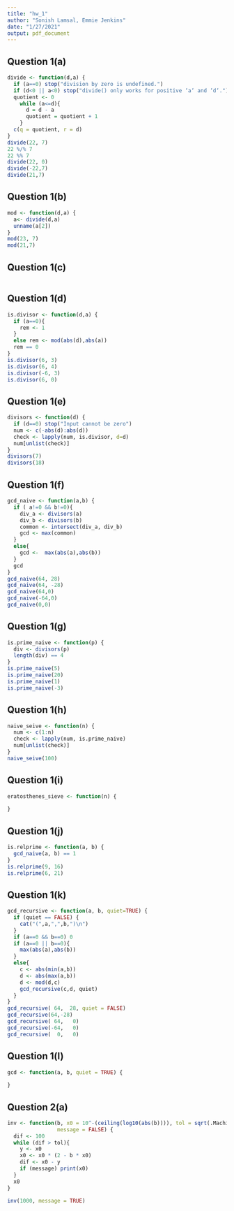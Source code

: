 ```yaml
---
title: "hw_1"
author: "Sonish Lamsal, Emmie Jenkins"
date: "1/27/2021"
output: pdf_document
---
```

## Question 1(a)
```r
divide <- function(d,a) {
  if (a==0) stop("division by zero is undefined.")
  if (d<0 || a<0) stop("divide() only works for positive ‘a‘ and ‘d‘.")
  quotient <- 0
    while (a<=d){
      d = d - a
      quotient = quotient + 1
    }
  c(q = quotient, r = d)
}  
divide(22, 7)
22 %/% 7
22 %% 7
divide(22, 0)
divide(-22,7)
divide(21,7)
```

## Question 1(b)
```r
mod <- function(d,a) {
  a<- divide(d,a)
  unname(a[2])
}
mod(23, 7)
mod(21,7)
```

## Question 1(c)
```r

```

## Question 1(d)
```r
is.divisor <- function(d,a) {
  if (a==0){
    rem <- 1
  }
  else rem <- mod(abs(d),abs(a))
  rem == 0
}
is.divisor(6, 3)
is.divisor(6, 4)
is.divisor(-6, 3)
is.divisor(6, 0)
```

## Question 1(e)
```r
divisors <- function(d) {
  if (d==0) stop("Input cannot be zero")
  num <- c(-abs(d):abs(d))
  check <- lapply(num, is.divisor, d=d)
  num[unlist(check)]
}
divisors(7)
divisors(18)
```

## Question 1(f)
```r
gcd_naive <- function(a,b) {
  if ( a!=0 && b!=0){
    div_a <- divisors(a)
    div_b <- divisors(b)
    common <- intersect(div_a, div_b)
    gcd <- max(common)
  }
  else{
    gcd <-  max(abs(a),abs(b))
  }
  gcd
}
gcd_naive(64, 28)
gcd_naive(64, -28)
gcd_naive(64,0)
gcd_naive(-64,0)
gcd_naive(0,0)
```

## Question 1(g)
```r
is.prime_naive <- function(p) {
  div <- divisors(p)
  length(div) == 4
}
is.prime_naive(5)
is.prime_naive(20)
is.prime_naive(1)
is.prime_naive(-3)
```

## Question 1(h)
```r
naive_seive <- function(n) {
  num <- c(1:n)
  check <- lapply(num, is.prime_naive)
  num[unlist(check)]
}
naive_seive(100)
```

## Question 1(i)
```r
eratosthenes_sieve <- function(n) {
  
}
```

## Question 1(j)
```r
is.relprime <- function(a, b) {
  gcd_naive(a, b) == 1
}
is.relprime(9, 16)
is.relprime(6, 21)
```

## Question 1(k)
```r
gcd_recursive <- function(a, b, quiet=TRUE) {
  if (quiet == FALSE) {
    cat("(",a,",",b,")\n")
  }
  if (a==0 && b==0) 0
  if (a==0 || b==0){
    max(abs(a),abs(b))
  }
  else{
    c <- abs(min(a,b))
    d <- abs(max(a,b))
    d <- mod(d,c)
    gcd_recursive(c,d, quiet)
  }
}
gcd_recursive( 64,  28, quiet = FALSE)
gcd_recursive(64,-28)
gcd_recursive( 64,   0)
gcd_recursive(-64,   0)
gcd_recursive(  0,   0)
```

## Question 1(l)
```r
gcd <- function(a, b, quiet = TRUE) {
  
}
```

## Question 2(a)

```r

inv <- function(b, x0 = 10^-(ceiling(log10(abs(b)))), tol = sqrt(.Machine$double.eps), 
                message = FALSE) {
  dif <- 100
  while (dif > tol){
    y <- x0
    x0 <- x0 * (2 - b * x0) 
    dif <- x0 - y
    if (message) print(x0)
  }
  x0
}

inv(1000, message = TRUE)

```